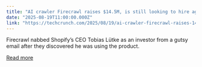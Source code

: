 ```yaml
---
title: "AI crawler Firecrawl raises $14.5M, is still looking to hire agents as employees"
date: "2025-08-19T11:00:00.000Z"
link: "https://techcrunch.com/2025/08/19/ai-crawler-firecrawl-raises-14-5m-is-still-looking-to-hire-agents-as-employees/"
---
```


Firecrawl nabbed Shopify’s CEO Tobias Lütke as an investor from a gutsy email after they discovered he was using the product. 

[Read more](https://techcrunch.com/2025/08/19/ai-crawler-firecrawl-raises-14-5m-is-still-looking-to-hire-agents-as-employees/)
